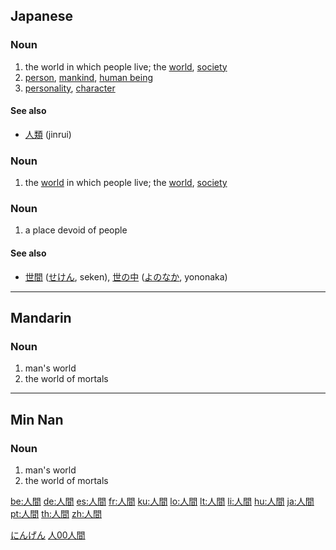==Japanese==
{{ja-kanjitab|人|間}}

===Noun===
{{ja-noun|k|hira=にんげん|rom=ningen}}

# the world in which people live; the [[world]], [[society]]
# [[person]], [[mankind]], [[human being]]
# [[personality]], [[character]]

====See also====
* [[人類]] (jinrui)

===Noun===
{{ja-noun|k|hira=じんかん|rom=jinkan|hidx=しんかん'}}

# the [[world]] in which people live; the [[world]], [[society]]

===Noun===
{{ja-noun|k|hira=ひとま|rom=hitoma|hidx=ひとま}}

# a place devoid of people

====See also====
* [[世間]] ([[せけん]], seken), [[世の中]] ([[よのなか]], yononaka)

[[Category:1000 Japanese basic words|にんげん]]

----

==Mandarin==
{{zh-forms|[[人间]]|[[人]][[間]]}}

===Noun===
{{cmn-noun|t|pin=rénjīan|pint=ren2jian1|tra=人間|sim=人间|rs=人00}}

# man's world
# the world of mortals

[[Category:zh-tw:Intermediate Mandarin|人00人間]]

----

==Min Nan==
{{zh-forms|[[人间]]|[[人]][[間]]}}

===Noun===
{{nan-noun|t|poj=jîn-kan|pojt=jin5kan1|tra=人間|sim=人间|rs=人00}}

# man's world
# the world of mortals

[[be:人間]]
[[de:人間]]
[[es:人間]]
[[fr:人間]]
[[ku:人間]]
[[lo:人間]]
[[lt:人間]]
[[li:人間]]
[[hu:人間]]
[[ja:人間]]
[[pt:人間]]
[[th:人間]]
[[zh:人間]]